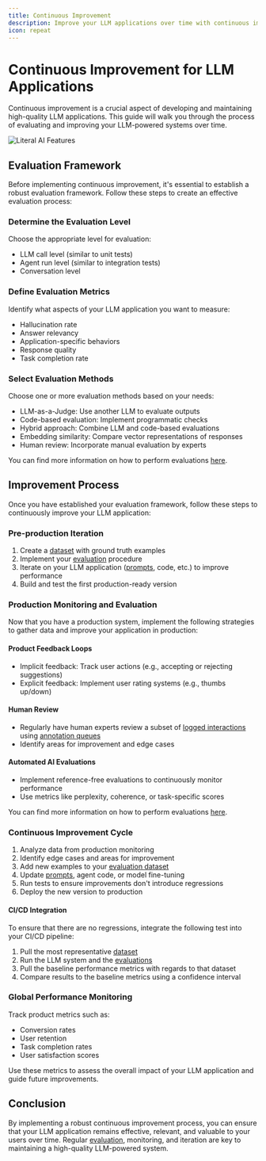 ```yaml
---
title: Continuous Improvement
description: Improve your LLM applications over time with continuous improvement.
icon: repeat
---
```


# Continuous Improvement for LLM Applications

Continuous improvement is a crucial aspect of developing and maintaining high-quality LLM applications. This guide will walk you through the process of evaluating and improving your LLM-powered systems over time.

<Frame caption="Collaborative Flow on Literal AI">
  <img src="/images/features.svg" alt="Literal AI Features"/>
</Frame>

## Evaluation Framework

Before implementing continuous improvement, it's essential to establish a robust evaluation framework. Follow these steps to create an effective evaluation process:

### Determine the Evaluation Level

Choose the appropriate level for evaluation:

- LLM call level (similar to unit tests)
- Agent run level (similar to integration tests)
- Conversation level

### Define Evaluation Metrics

Identify what aspects of your LLM application you want to measure:

- Hallucination rate
- Answer relevancy
- Application-specific behaviors
- Response quality
- Task completion rate

### Select Evaluation Methods

Choose one or more evaluation methods based on your needs:

- LLM-as-a-Judge: Use another LLM to evaluate outputs
- Code-based evaluation: Implement programmatic checks
- Hybrid approach: Combine LLM and code-based evaluations
- Embedding similarity: Compare vector representations of responses
- Human review: Incorporate manual evaluation by experts

You can find more information on how to perform evaluations [here](/guides/scorers).

## Improvement Process

Once you have established your evaluation framework, follow these steps to continuously improve your LLM application:

### Pre-production Iteration

1. Create a [dataset](/guides/dataset) with ground truth examples
2. Implement your [evaluation](/guides/scorers) procedure
3. Iterate on your LLM application ([prompts](/guides/prompt-management), code, etc.) to improve performance
4. Build and test the first production-ready version

### Production Monitoring and Evaluation

Now that you have a production system, implement the following strategies to gather data and improve your application in production:

#### Product Feedback Loops

- Implicit feedback: Track user actions (e.g., accepting or rejecting suggestions)
- Explicit feedback: Implement user rating systems (e.g., thumbs up/down)

#### Human Review

- Regularly have human experts review a subset of [logged interactions](/guides/logs) using [annotation queues](/guides/annotation-queue)
- Identify areas for improvement and edge cases

#### Automated AI Evaluations

- Implement reference-free evaluations to continuously monitor performance
- Use metrics like perplexity, coherence, or task-specific scores

You can find more information on how to perform evaluations [here](/guides/online-evals).

### Continuous Improvement Cycle

1. Analyze data from production monitoring
2. Identify edge cases and areas for improvement
3. Add new examples to your [evaluation dataset](/guides/dataset)
4. Update [prompts](/guides/prompt-management), agent code, or model fine-tuning
5. Run tests to ensure improvements don't introduce regressions
6. Deploy the new version to production

#### CI/CD Integration

To ensure that there are no regressions, integrate the following test into your CI/CD pipeline:

1. Pull the most representative [dataset](/guides/dataset)
2. Run the LLM system and the [evaluations](/guides/experiment)
3. Pull the baseline performance metrics with regards to that dataset
4. Compare results to the baseline metrics using a confidence interval

### Global Performance Monitoring

Track product metrics such as:

- Conversion rates
- User retention
- Task completion rates
- User satisfaction scores

Use these metrics to assess the overall impact of your LLM application and guide future improvements.

## Conclusion

By implementing a robust continuous improvement process, you can ensure that your LLM application remains effective, relevant, and valuable to your users over time. Regular [evaluation](/guides/experiment), monitoring, and iteration are key to maintaining a high-quality LLM-powered system.
